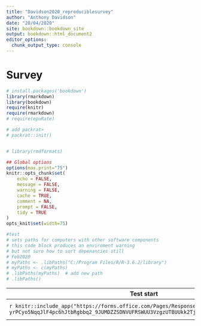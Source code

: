 ```yaml
---
title: "Davidson2020_reproduciblesurvey"
author: "Anthony Davidson"
date: "20/04/2020"
site: bookdown::bookdown_site
output: bookdown::html_document2
editor_options: 
  chunk_output_type: console
---
```


# Survey {#one}

```r
# install.packages('bookdown')
library(rmarkdown)
library(bookdown)
require(knitr)
require(rmarkdown)
# require(epuRate)

# add packrat>
# packrat::init()


# library(rmdformats)

## Global options
options(max.print="75")
knitr::opts_chunk$set(
	echo = FALSE,
	message = FALSE,
	warning = FALSE,
	cache = TRUE,
	comment = NA,
	prompt = FALSE,
	tidy = TRUE
)
opts_knit$set(width=75)

#test
# sets paths for computers with other software components
# this code block produces an enviroment warning
# but not sure how to sort depenancies still
# Feb2020
# myPaths <- .libPaths("C:/Program Files/R/R-3.6.2/library")
# myPaths <- c(myPaths)
# .libPaths(myPaths)  # add new path
# .libPaths()
```

|  Test start | Test exit |
  |-------------|-----------|
  |`r knitr::include_app("https://forms.office.com/Pages/ResponsePage.aspx?id=R1GvHUOlB0ei-yrPCyo5NqqJlF4pc6hJtbRgbbq2_9JUMDZZSDNVUFRSWUU3VzgzUTBUUkk2TjRSUyQlQCN0PWcu&embed=true")` | `r knitr::include_app("https://forms.office.com/Pages/ResponsePage.aspx?id=R1GvHUOlB0ei-yrPCyo5Nm97dVPHGJxPg_BG1arMjLlUQzdPVzJERk5JQlk0Q0xGRFpRWU8yNkVLMS4u&embed=true")` |